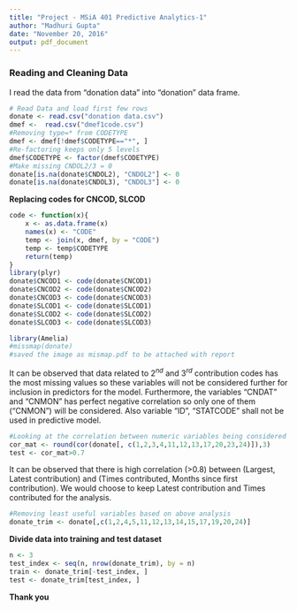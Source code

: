 ```yaml
---
title: "Project - MSiA 401 Predictive Analytics-1"
author: "Madhuri Gupta"
date: "November 20, 2016"
output: pdf_document
---
```


### Reading and Cleaning Data 

I read the data from "donation data" into "donation" data frame.   

```r
# Read Data and load first few rows
donate <- read.csv("donation data.csv")
dmef <-  read.csv("dmef1code.csv")
#Removing type=* from CODETYPE
dmef <- dmef[!dmef$CODETYPE=="*", ]
#Re-factoring keeps only 5 levels
dmef$CODETYPE <- factor(dmef$CODETYPE)
#Make missing CNDOL2/3 = 0
donate[is.na(donate$CNDOL2), "CNDOL2"] <- 0
donate[is.na(donate$CNDOL3), "CNDOL3"] <- 0
```
  
**Replacing codes for CNCOD, SLCOD**  
  
```r
code <- function(x){
    x <- as.data.frame(x)
    names(x) <- "CODE"
    temp <- join(x, dmef, by = "CODE")
    temp <- temp$CODETYPE
    return(temp)
}
library(plyr)
donate$CNCOD1 <- code(donate$CNCOD1)
donate$CNCOD2 <- code(donate$CNCOD2)
donate$CNCOD3 <- code(donate$CNCOD3)
donate$SLCOD1 <- code(donate$SLCOD1)
donate$SLCOD2 <- code(donate$SLCOD2)
donate$SLCOD3 <- code(donate$SLCOD3)

library(Amelia)
#missmap(donate)
#saved the image as mismap.pdf to be attached with report
```
  
  
It can be observed that data related to $2^{nd}$ and $3^{rd}$ contribution codes has the most missing values so these variables will not be considered further for inclusion in predictors for the model. Furthermore, the variables "CNDAT" and "CNMON" has perfect negative correlation so only one of them ("CNMON") will be considered. Also variable "ID", "STATCODE" shall not be used in predictive model.      
  
    
```r
#Looking at the correlation between numeric variables being considered (incl TARGET)
cor_mat <- round(cor(donate[, c(1,2,3,4,11,12,13,17,20,23,24)]),3)
test <- cor_mat>0.7
```
  
  
It can be observed that there is high correlation (>0.8) between (Largest, Latest contribution) and (Times contributed, Months since first contribution). We would choose to keep Latest contribution and Times contributed for the analysis.   
   
   
```r
#Removing least useful variables based on above analysis
donate_trim <- donate[,c(1,2,4,5,11,12,13,14,15,17,19,20,24)]

```    
    
    
**Divide data into training and test dataset**  
  
  
```r
n <- 3
test_index <- seq(n, nrow(donate_trim), by = n)
train <- donate_trim[-test_index, ]
test <- donate_trim[test_index, ]
```     
    
    
    
    
    
    
    
    
**Thank you**